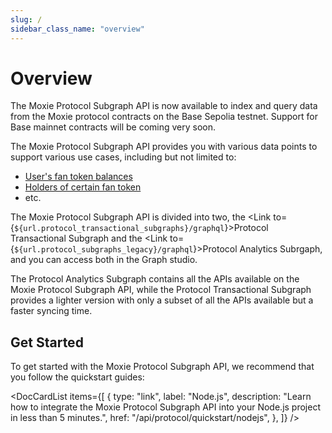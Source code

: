 ```yaml
---
slug: /
sidebar_class_name: "overview"
---
```



# Overview

The Moxie Protocol Subgraph API is now available to index and query data from the Moxie protocol contracts on the Base Sepolia testnet. Support for Base mainnet contracts will be coming very soon.

The Moxie Protocol Subgraph API provides you with various data points to support various use cases, including but not limited to:

- [User's fan token balances](./03-users/01-get-all-fan-tokens-owned-by-users.mdx)
- [Holders of certain fan token](./04-fan-tokens/01-get-holders-of-certain-fan-token.mdx)
- etc.

The Moxie Protocol Subgraph API is divided into two, the <Link to={`${url.protocol_transactional_subgraphs}/graphql`}>Protocol Transactional Subgraph</Link> and the <Link to={`${url.protocol_subgraphs_legacy}/graphql`}>Protocol Analytics Subrgaph</Link>, and you can access both in the Graph studio.

The Protocol Analytics Subgraph contains all the APIs available on the Moxie Protocol Subgraph API, while the Protocol Transactional Subgraph provides a lighter version with only a subset of all the APIs available but a faster syncing time.

## Get Started

To get started with the Moxie Protocol Subgraph API, we recommend that you follow the quickstart guides:

<DocCardList
  items={[
    {
      type: "link",
      label: "Node.js",
      description:
        "Learn how to integrate the Moxie Protocol Subgraph API into your Node.js project in less than 5 minutes.",
      href: "/api/protocol/quickstart/nodejs",
    },
  ]}
/>
